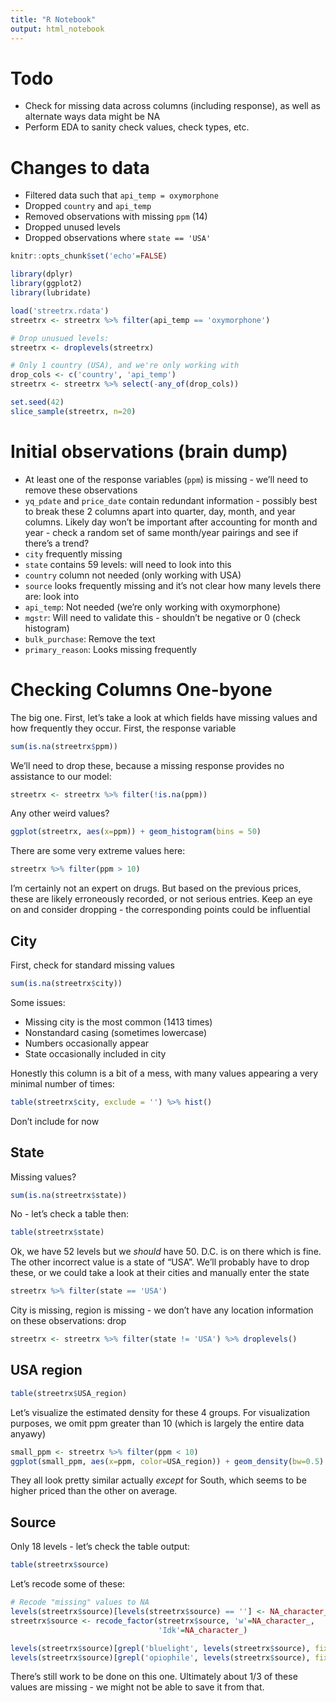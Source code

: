 ```yaml
---
title: "R Notebook"
output: html_notebook
---
```


# Todo

- Check for missing data across columns (including response), as well as alternate ways data might be NA
- Perform EDA to sanity check values, check types, etc.

# Changes to data

- Filtered data such that `api_temp = oxymorphone`
- Dropped `country` and `api_temp`
- Removed observations with missing `ppm` (14)
- Dropped unused levels
- Dropped observations where `state == 'USA'`

```r
knitr::opts_chunk$set('echo'=FALSE)

library(dplyr)
library(ggplot2)
library(lubridate)

load('streetrx.rdata')
streetrx <- streetrx %>% filter(api_temp == 'oxymorphone')

# Drop unusued levels:
streetrx <- droplevels(streetrx)

# Only 1 country (USA), and we're only working with 
drop_cols <- c('country', 'api_temp')
streetrx <- streetrx %>% select(-any_of(drop_cols))
```

```r
set.seed(42)
slice_sample(streetrx, n=20)
```

# Initial observations (brain dump)

- At least one of the response variables (`ppm`) is missing - we'll need to remove these observations
- `yq_pdate` and `price_date` contain redundant information - possibly best to break these 2 columns apart into quarter, day, month, and year columns. Likely day won't be important after accounting for month and year - check a random set of same month/year pairings and see if there's a trend?
- `city` frequently missing
- `state` contains 59 levels: will need to look into this
- `country` column not needed (only working with USA)
- `source` looks frequently missing and it's not clear how many levels there are: look into
- `api_temp`: Not needed (we're only working with oxymorphone)
- `mgstr`: Will need to validate this - shouldn't be negative or 0 (check histogram)
- `bulk_purchase`: Remove the text
- `primary_reason`: Looks missing frequently

# Checking Columns One-byone

The big one. First, let's take a look at which fields have missing values and how frequently they occur. First, the response variable

```r
sum(is.na(streetrx$ppm))
```

We'll need to drop these, because a missing response provides no assistance to our model:

```r
streetrx <- streetrx %>% filter(!is.na(ppm))
```

Any other weird values?

```r
ggplot(streetrx, aes(x=ppm)) + geom_histogram(bins = 50)
```

There are some very extreme values here:

```r
streetrx %>% filter(ppm > 10)
```

I'm certainly not an expert on drugs. But based on the previous prices, these are likely erroneously recorded, or not serious entries. Keep an eye on and consider dropping - the corresponding points could be influential

## City

First, check for standard missing values

```r
sum(is.na(streetrx$city))
```

Some issues:

- Missing city is the most common (1413 times)
- Nonstandard casing (sometimes lowercase)
- Numbers occasionally appear
- State occasionally included in city

Honestly this column is a bit of a mess, with many values appearing a very minimal number of times:

```r
table(streetrx$city, exclude = '') %>% hist()
```

Don't include for now

## State

Missing values?

```r
sum(is.na(streetrx$state))
```

No - let's check a table then:

```r
table(streetrx$state)
```

Ok, we have 52 levels but we *should* have 50. D.C. is on there which is fine. The other incorrect value is a state of "USA". We'll probably have to drop these, or we could take a look at their cities and manually enter the state

```r
streetrx %>% filter(state == 'USA')
```

City is missing, region is missing - we don't have any location information on these observations: drop

```r
streetrx <- streetrx %>% filter(state != 'USA') %>% droplevels()
```

## USA region

```r
table(streetrx$USA_region)
```

Let's visualize the estimated density for these 4 groups. For visualization purposes, we omit ppm greater than 10 (which is largely the entire data anyawy)

```r
small_ppm <- streetrx %>% filter(ppm < 10)
ggplot(small_ppm, aes(x=ppm, color=USA_region)) + geom_density(bw=0.5)
```

They all look pretty similar actually *except* for South, which seems to be higher priced than the other on average.

## Source

Only 18 levels - let's check the table output:

```r
table(streetrx$source)
```

Let's recode some of these:

```r
# Recode "missing" values to NA
levels(streetrx$source)[levels(streetrx$source) == ''] <- NA_character_
streetrx$source <- recode_factor(streetrx$source, 'w'=NA_character_,
                                 'Idk'=NA_character_)

levels(streetrx$source)[grepl('bluelight', levels(streetrx$source), fixed=TRUE)] <- 'bluelight'
levels(streetrx$source)[grepl('opiophile', levels(streetrx$source), fixed=TRUE)] <- 'opiophile'
```

There's still work to be done on this one. Ultimately about 1/3 of these values are missing - we might not be able to save it from that.


